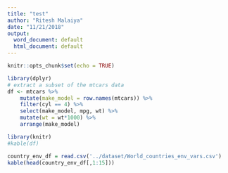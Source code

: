 ```yaml
---
title: "test"
author: "Ritesh Malaiya"
date: "11/21/2018"
output:
  word_document: default
  html_document: default
---
```


```r
knitr::opts_chunk$set(echo = TRUE)


```

```r

library(dplyr)
# extract a subset of the mtcars data
df <- mtcars %>%
    mutate(make_model = row.names(mtcars)) %>%
    filter(cyl == 4) %>%    
    select(make_model, mpg, wt) %>%
    mutate(wt = wt*1000) %>%
    arrange(make_model) 

library(knitr)
#kable(df)

country_env_df = read.csv('../dataset/World_countries_env_vars.csv')
kable(head(country_env_df[,1:15]))
```

